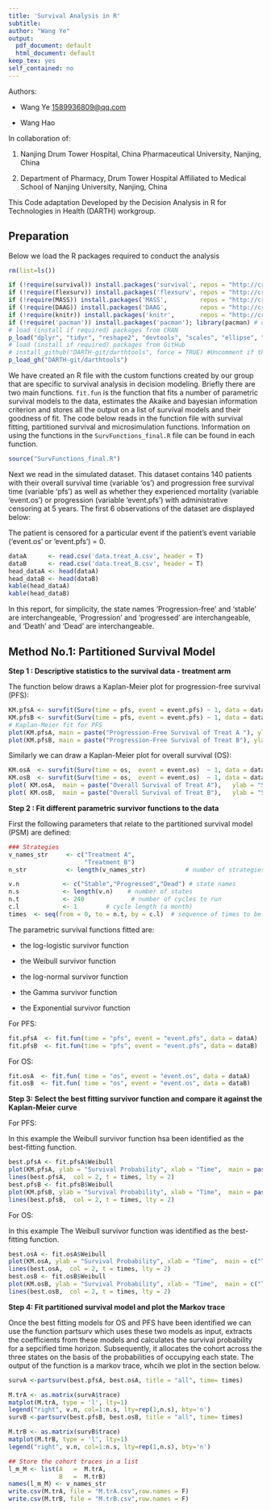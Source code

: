 ```yaml
---
title: 'Survival Analysis in R'
subtitle:
author: "Wang Ye"
output:
  pdf_document: default
  html_document: default
keep_tex: yes
self_contained: no
---
```

Authors: 

- Wang Ye  <1589936809@qq.com>

- Wang Hao

In collaboration of: 		

1. Nanjing Drum Tower Hospital, China Pharmaceutical University, Nanjing, China

2. Department of Pharmacy, Drum Tower Hospital Affiliated to Medical School of 
Nanjing University, Nanjing, China

This Code adaptation Developed by the Decision Analysis in R for Technologies in Health (DARTH) workgroup.


## Preparation

Below we load the R packages required to conduct the analysis 

```r
rm(list=ls())

if (!require(survival)) install.packages('survival', repos = "http://cran.us.r-project.org"); library(survival)
if (!require(flexsurv)) install.packages('flexsurv', repos = "http://cran.us.r-project.org"); library(flexsurv)
if (!require(MASS)) install.packages('MASS',         repos = "http://cran.us.r-project.org"); library(MASS)
if (!require(DAAG)) install.packages('DAAG',         repos = "http://cran.us.r-project.org"); library(DAAG)
if (!require(knitr)) install.packages('knitr',       repos = "http://cran.us.r-project.org"); library(knitr)
if (!require('pacman')) install.packages('pacman'); library(pacman) # use this package to conveniently install other packages
# load (install if required) packages from CRAN
p_load("dplyr", "tidyr", "reshape2", "devtools", "scales", "ellipse", "ggplot2", "lazyeval", "igraph", "truncnorm", "ggraph", "reshape2", "knitr", "stringr", "diagram", "dampack")                                               
# load (install if required) packages from GitHub
# install_github("DARTH-git/darthtools", force = TRUE) #Uncomment if there is a newer version
p_load_gh("DARTH-git/darthtools")

```

We have created an R file with the custom functions created by our group that are specific to survival analysis in decision modeling. Briefly there are two main functions. ` fit.fun` is the function that fits a number of parametric survival models to the data, estimates the Akaike and bayesian information criterion and stores all the output on a list of survival models and their goodness of fit. The code below reads in the function file with survival fitting, partitioned survival and microsimulation functions. Information on using the functions in the `SurvFunctions_final.R` file can be found in each function. 

```r
source("SurvFunctions_final.R")

```

Next we read in the simulated dataset. This dataset contains 140 patients with their overall survival time (variable 'os') and progression free survival time (variable 'pfs') as well as whether they experienced mortality  (variable 'event.os') or progression (variable 'event.pfs') with administrative censoring at 5 years. The first 6 observations of the dataset are displayed below:

The patient is censored for a particular event if the patient's event variable ('event.os' or 'event.pfs') = 0.

```r
dataA      <- read.csv('data.treat_A.csv', header = T)
dataB      <- read.csv('data.treat_B.csv', header = T)
head_dataA <- head(dataA)
head_dataB <- head(dataB)
kable(head_dataA)
kable(head_dataB)
```

In this report, for simplicity, the state names 'Progression-free' and 'stable' are interchangeable, 'Progression' and 'progressed' are interchangeable, and 'Death' and 'Dead' are interchangeable. 

## Method No.1: Partitioned Survival Model

**Step 1 : Descriptive statistics to the survival data - treatment arm** 

The function below draws a Kaplan-Meier plot for progression-free survival (PFS):

```r
KM.pfsA <- survfit(Surv(time = pfs, event = event.pfs) ~ 1, data = dataA)
KM.pfsB <- survfit(Surv(time = pfs, event = event.pfs) ~ 1, data = dataB)
# Kaplan-Meier fit for PFS
plot(KM.pfsA, main = paste("Progression-Free Survival of Treat A "), ylab = "Survival probability", xlab = "Years") # plot KM for PFS_A
plot(KM.pfsB, main = paste("Progression-Free Survival of Treat B"), ylab = "Survival probability", xlab = "Years") # plot KM for PFS_B

```
Similarly we can draw a Kaplan-Meier plot for overall survival (OS):


```r
KM.osA  <- survfit(Surv(time = os,  event = event.os)  ~ 1, data = dataA) #
KM.osB  <- survfit(Surv(time = os,  event = event.os)  ~ 1, data = dataB) #Kaplan-Meier fit for OS
plot( KM.osA,  main = paste("Overall Survival of Treat A"),   ylab = "Survival probability", xlab = "Years") # plot KM for OS
plot( KM.osB,  main = paste("Overall Survival of Treat B"),   ylab = "Survival probability", xlab = "Years") # plot KM for OS

```

**Step 2 : Fit different parametric survivor functions to the data**

First the following parameters that relate to the partitioned survival model (PSM) are defined:

```r

### Strategies 
v_names_str     <- c("Treatment A", 
                     "Treatment B")  
n_str           <- length(v_names_str)           # number of strategies

v.n            <- c("Stable","Progressed","Dead") # state names
n.s            <- length(v.n)    # number of states
n.t            <- 240             # number of cycles to run
c.l            <- 1        # cycle length (a month)
times  <- seq(from = 0, to = n.t, by = c.l)  # sequence of times to be considered in the model
```

The parametric survival functions fitted are:

- the log-logistic survivor function

- the Weibull survivor function

- the log-normal survivor function

- the Gamma survivor function

- the Exponential survivor function

For PFS:

```r
fit.pfsA  <- fit.fun(time = "pfs", event = "event.pfs", data = dataA) 
fit.pfsB  <- fit.fun(time = "pfs", event = "event.pfs", data = dataB) 

```

For OS:

```r
fit.osA  <- fit.fun( time = "os", event = "event.os", data = dataA)  
fit.osB  <- fit.fun( time = "os", event = "event.os", data = dataB)

```

**Step 3: Select the best fitting survivor function and compare it against the Kaplan-Meier curve**

For PFS:

In this example the Weibull survivor function hsa been identified as the best-fitting function.

```r
best.pfsA <- fit.pfsA$Weibull   
plot(KM.pfsA, ylab = "Survival Probability", xlab = "Time",  main = paste ("True vs Fitted PFS")) 
lines(best.pfsA,  col = 2, t = times, lty = 2)     
best.pfsB <- fit.pfsB$Weibull   
plot(KM.pfsB, ylab = "Survival Probability", xlab = "Time",  main = paste ("True vs Fitted PFS")) 
lines(best.pfsB,  col = 2, t = times, lty = 2)  

```

For OS:

In this example The Weibull survivor function was identified as the best-fitting function.

```r
best.osA <- fit.osA$Weibull 
plot(KM.osA, ylab = "Survival Probability", xlab = "Time",  main = c("True vs Fitted OS"))
lines(best.osA,  col = 2, t = times, lty = 2)    
best.osB <- fit.osB$Weibull 
plot(KM.osB, ylab = "Survival Probability", xlab = "Time",  main = c("True vs Fitted OS"))
lines(best.osB,  col = 2, t = times, lty = 2)   

```

**Step 4: Fit partitioned survival model and plot the Markov trace**

Once the best fitting models for OS and PFS have been identified we can use the function partsurv which uses these two models as input, extracts the coefficients from these models and calculates the survival probability for a sepcified time horizon. Subsequently, it allocates the cohort across the three states on the basis of the probabilities of occupying each state. The output of the function is a markov trace, whcih we plot in the section below.

```r
survA <-partsurv(best.pfsA, best.osA, title = "all", time= times)

M.trA <- as.matrix(survA$trace)                       
matplot(M.trA, type = 'l', lty=1)                      
legend("right", v.n, col=1:n.s, lty=rep(1,n.s), bty='n')
survB <-partsurv(best.pfsB, best.osB, title = "all", time= times)

M.trB <- as.matrix(survB$trace)                       
matplot(M.trB, type = 'l', lty=1)                      
legend("right", v.n, col=1:n.s, lty=rep(1,n.s), bty='n')

## Store the cohort traces in a list 
l_m_M <- list(A   =  M.trA,
              B   =  M.trB)
names(l_m_M) <- v_names_str
write.csv(M.trA, file = "M.trA.csv",row.names = F)
write.csv(M.trB, file = "M.trB.csv",row.names = F)

```


